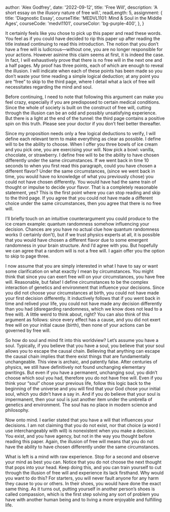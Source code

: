 
  author: 'Alex Godfrey',
  date: '2022-09-12',
  title: 'Free Will',
  description: 'A short essay on the illusory nature of free will.',
  readLength: 5,
  assignment: {
    title: 'Diagnostic Essay',
    courseTitle: 'MEDVL1101: Mind & Soul in the Middle Ages',
    courseCode: 'medvl1101',
    courseColor: 'bg-purple-400',
  },
}


It certainly feels like you chose to pick up this paper and read these words. You feel as if you could have decided to rip this paper up after reading the title instead continuing to read this introduction. The notion that you don’t have a free will is ludicrous—without one, you are no longer responsible for your actions. However asinine this claim seems at first, it is indeed the case. In fact, I will exhaustively prove that there is no free will in the next one and a half pages. My proof has three points, each of which are enough to reveal the illusion. I will indicate when each of these points has been made so you don’t waste your time reading a simple logical deduction; at any point you are “free” to skip to the third page, where I detail what a lack of free will necessitates regarding the mind and soul.

Before continuing, I need to note that following this argument can make you feel crazy, especially if you are predisposed to certain medical conditions. Since the whole of society is built on the construct of free will, cutting through the illusion can be an odd and possibly unsatisfying experience. But there is a light at the end of the tunnel: the third page contains a positive spin on this truth. Please see your doctor if you don’t feel better thereafter.

Since my proposition needs only a few logical deductions to verify, I will define each relevant term to make everything as clear as possible. I define will to be the ability to choose. When I offer you three bowls of ice cream and you pick one, you are exercising your will. Now pick a bowl: vanilla, chocolate, or strawberry. I define free will to be the ability to have chosen differently under the same circumstances. If we went back in time 10 seconds to when you first read this paragraph, could you have chosen a different flavor? Under the same circumstances, (since we went back in time, you would have no knowledge of what you previously chose) you could not have chosen differently. You would have had the same train of thought or impulse to decide your flavor. That is a completely reasonable statement, yes? This is the first point where you can stop reading and skip to the third page. If you agree that you could not have made a different choice under the same circumstances, then you agree that there is no free will.

I’ll briefly touch on an intuitive counterargument you could produce to the ice cream example: quantum randomness somehow influencing your decision. Chances are you have no actual clue how quantum randomness works (I certainly don’t), but if we trust physics experts at all, it is possible that you would have chosen a different flavor due to some emergent randomness in your brain structure. And I’d agree with you. But hopefully we can agree that a random will is not a free will. I again offer you the option to skip to page three.

I now assume that you are simply interested in what I have to say or want some clarification on what exactly I mean by circumstances. You might think that since you can exert free will on your circumstances, you have free will. Reasonable, but false! I define circumstances to be the complex interaction of genetics and environment that influence your decisions. Since you did not choose your circumstances at birth, you could not have made your first decision differently. It inductively follows that if you went back in time and relived your life, you could not have made any decision differently than you had (disregarding randomness, which we know does not lead to a free will). A little weird to think about, right? You can also think of this argument as follows: since every effect has a cause, and you did not exert free will on your initial cause (birth), then none of your actions can be governed by free will.

So how do soul and mind fit into this worldview? Let’s assume you have a soul. Typically, if you believe that you have a soul, you believe that your soul allows you to escape the causal chain. Believing that anything can escape the causal chain implies that there exist things that are fundamentally unchangeable. This view is archaic, and patently false. After centuries of physics, we still have definitively not found unchanging elementary pwritings. But even if you have a permanent, unchanging soul, you didn’t choose which soul you had, therefore you do not have free will. Even if you think your “soul” chose your previous life, follow this logic back to the beginning of the universe and you will find that your God chose your initial soul, which you didn’t have a say in. And if you do believe that your soul is impermanent, then your soul is just another item under the umbrella of genetics and environment. The soul has no place in modern science and philosophy.

Now onto mind. I earlier stated that you have a will that influences your decisions. I am not claiming that you do not exist, nor that choice (a word I use interchangeably with will) is nonexistent when you make a decision. You exist, and you have agency, but not in the way you thought before reading this paper. Again, the illusion of free will means that you do not have the ability to have chosen differently under the same circumstances.

What is left is a mind with raw experience. Stop for a second and observe your mind as best you can. Notice that you do not choose the next thought that pops into your head. Keep doing this, and you can train yourself to cut through the illusion of free will and experience its lack firsthand. Why would you want to do this? For starters, you will never fault anyone for any harm they cause to you or others. In their shoes, you would have done the exact same thing. As it turns out, putting yourself in another person’s shoes is called compassion, which is the first step solving any sort of problem you have with another human being and to living a more enjoyable and fulfilling life.
